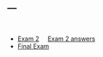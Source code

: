---
---

<br>

- [Exam 2](exams/exam2.pdf) &nbsp; &nbsp; [Exam 2 answers](exams/exam2solns.pdf) 
- [Final Exam](exams/final.pdf) 

